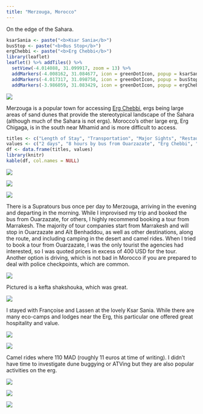 ```yaml
---
title: "Merzouga, Morocco"
---
```


On the edge of the Sahara.

```r
ksarSania <- paste("<b>Ksar Sania</b>")
busStop <- paste("<b>Bus Stop</b>")
ergChebbi <- paste("<b>Erg Chebbi</b>")
library(leaflet)
leaflet() %>% addTiles() %>%
  setView(-4.014088, 31.099917, zoom = 13) %>%
  addMarkers(-4.008162, 31.084677, icon = greenDotIcon, popup = ksarSania) %>% # Ksar Sania
  addMarkers(-4.017317, 31.098758, icon = greenDotIcon, popup = busStop) %>% # Bus stop
  addMarkers(-3.986059, 31.083429, icon = greenDotIcon, popup = ergChebbi) # Erg Chebbi
```

![](images/Merzouga/merzouga22.png)

Merzouga is a popular town for accessing [Erg Chebbi](https://en.wikipedia.org/wiki/Erg_Chebbi), ergs being large areas of sand dunes that provide the stereotypical landscape of the Sahara (although much of the Sahara is not ergs). Morocco's other large erg, Erg Chigaga, is in the south near Mhamid and is more difficult to access.

```r
titles <- c("Length of Stay", "Transportation", "Major Sights", "Restaurant Recommendations")
values <- c("2 days", "8 hours by bus from Ouarzazate", "Erg Chebbi", "Ksar Sania")
df <- data.frame(titles, values)
library(knitr)
kable(df, col.names = NULL)
```

![](images/Merzouga/merzouga37.png)

![](images/Merzouga/merzouga19.png)

![](images/Merzouga/merzouga7.png)

There is a Supratours bus once per day to Merzouga, arriving in the evening and departing in the morning. While I improvised my trip and booked the bus from Ouarzazate, for others, I highly recommend booking a tour from Marrakesh. The majority of tour companies start from Marrakesh and will stop in Ouarzazate and Aït Benhaddou, as well as other destinations, along the route, and including camping in the desert and camel rides. When I tried to book a tour from Ouarzazate, I was the only tourist the agencies had interested, so I was quoted prices in excess of 400 USD for the tour. Another option is driving, which is not bad in Morocco if you are prepared to deal with police checkpoints, which are common.

![](images/Merzouga/merzouga2.png)

Pictured is a kefta shakshouka, which was great.

![](images/Merzouga/merzouga3.png)

I stayed with Françoise and Lassen at the lovely Ksar Sania. While there are many eco-camps and lodges near the Erg, this particular one offered great hospitality and value.

![](images/Merzouga/merzouga39.png)

![](images/Merzouga/merzouga40.png)

Camel rides where 110 MAD (roughly 11 euros at time of writing). I didn't have time to investigate dune buggying or ATVing but they are also popular activities on the erg.

![](images/Merzouga/merzouga29.png)

![](images/Merzouga/merzouga6.png)

![](images/Merzouga/merzouga33.png)